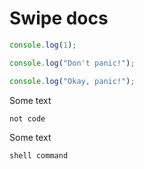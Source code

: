 
# Swipe docs

```js title="JavaScript"
console.log(1);
```

```js title="index.js" showLineNumbers{42}
console.log("Don't panic!");
```

```js title="index.js" showLineNumbers{111}
console.log("Okay, panic!");
```

Some text

```
not code
```

Some text

```shell title="Command Line"
shell command
```

```js file="./highlighted-lines.js?context=..#L1-L2"

```

```js file="./highlighted-lines.js?context=..#L3-L8" {3,5-6}

```

```js file="./highlighted-lines.js?context=..#L9-L10"

```

<MyComponent />
